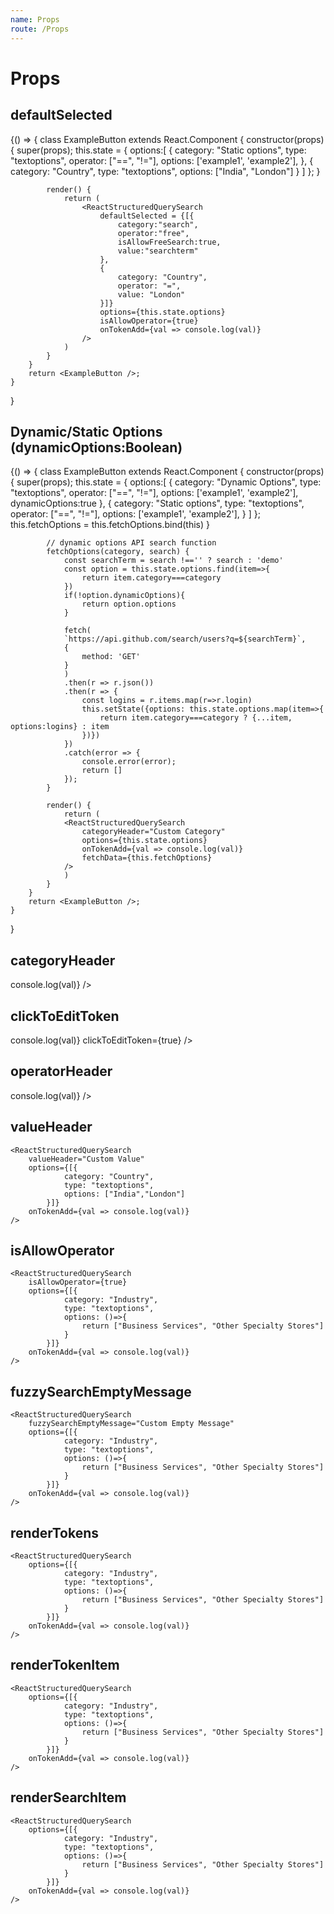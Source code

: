 ```yaml
---
name: Props
route: /Props
---
```



# Props


## defaultSelected 

<Playground>
	{() => {
		class ExampleButton extends React.Component {
			constructor(props) {
				super(props);
				this.state = {
					options:[
						{
							category: "Static options",
							type: "textoptions",
							operator: ["==", "!="],
							options: ['example1', 'example2'],
						},
						{
							category: "Country",
							type: "textoptions",
							options: ["India", "London"]
						}
					]
				};
			}
			
			render() {
				return (
					<ReactStructuredQuerySearch
						defaultSelected = {[{
							category:"search",
							operator:"free",
							isAllowFreeSearch:true,
							value:"searchterm"
						},
						{
							category: "Country",
							operator: "=",
							value: "London"
						}]}
						options={this.state.options}
						isAllowOperator={true}
						onTokenAdd={val => console.log(val)}
					/>
				)
			}
		}
		return <ExampleButton />;
	}
}
	
</Playground>

## Dynamic/Static Options (dynamicOptions:Boolean)  

<Playground>
	{() => {
		class ExampleButton extends React.Component {
			constructor(props) {
				super(props);
				this.state = {
					options:[
						{
							category: "Dynamic Options",
							type: "textoptions",
							operator: ["==", "!="],
							options: ['example1', 'example2'],
							dynamicOptions:true
						},
						{
							category: "Static options",
							type: "textoptions",
							operator: ["==", "!="],
							options: ['example1', 'example2'],
						}
					]
				};
				this.fetchOptions = this.fetchOptions.bind(this)
			}

			// dynamic options API search function
			fetchOptions(category, search) {
				const searchTerm = search !=='' ? search : 'demo'
				const option = this.state.options.find(item=>{
					return item.category===category
				})
				if(!option.dynamicOptions){
					return option.options
				}
				
				fetch(
				`https://api.github.com/search/users?q=${searchTerm}`,
				{
					method: 'GET'
				}
				)
				.then(r => r.json())
				.then(r => {
					const logins = r.items.map(r=>r.login)
					this.setState({options: this.state.options.map(item=>{
						return item.category===category ? {...item, options:logins} : item 
					})})
				})
				.catch(error => {
					console.error(error);
					return []
				});
			}

			render() {
				return (
				<ReactStructuredQuerySearch
					categoryHeader="Custom Category"
					options={this.state.options}
					onTokenAdd={val => console.log(val)}
					fetchData={this.fetchOptions}
				/>
				)
			}
		}
		return <ExampleButton />;
	}
}
	
</Playground>

## categoryHeader

<Playground>
	<ReactStructuredQuerySearch
		categoryHeader="Custom Category"
		options={[
			{
				category: "Country",
				type: "textoptions",
				options: ["India", "London"]
			}
		]}
		onTokenAdd={val => console.log(val)}
	/>
</Playground>

## clickToEditToken

<Playground>
	<ReactStructuredQuerySearch
		isAllowOperator={true}
		categoryHeader="Custom Category"
		options={[
			{
				category: "Country",
				type: "textoptions",
				options: ["India", "London"]
			}
		]}
		onTokenAdd={val => console.log(val)}
		clickToEditToken={true}
	/>
</Playground>

## operatorHeader

<Playground>
	<ReactStructuredQuerySearch
    	isAllowOperator={true}
		operatorHeader="Custom Operator"
		options={[
			{
				category: "Country",
				type: "textoptions",
				options: ["India", "London"]
			}
		]}
		onTokenAdd={val => console.log(val)}
	/>
</Playground>

## valueHeader

<Playground>

    <ReactStructuredQuerySearch
    	valueHeader="Custom Value"
    	options={[{
    			category: "Country",
    			type: "textoptions",
    			options: ["India","London"]
    		}]}
    	onTokenAdd={val => console.log(val)}
    />

</Playground>

## isAllowOperator

<Playground>

    <ReactStructuredQuerySearch
    	isAllowOperator={true}
    	options={[{
    			category: "Industry",
    			type: "textoptions",
    			options: ()=>{
    				return ["Business Services", "Other Specialty Stores"]
    			}
    		}]}
    	onTokenAdd={val => console.log(val)}
    />

</Playground>

## fuzzySearchEmptyMessage

<Playground>

    <ReactStructuredQuerySearch
    	fuzzySearchEmptyMessage="Custom Empty Message"
    	options={[{
    			category: "Industry",
    			type: "textoptions",
    			options: ()=>{
    				return ["Business Services", "Other Specialty Stores"]
    			}
    		}]}
    	onTokenAdd={val => console.log(val)}
    />

</Playground>

## renderTokens

<Playground>

    <ReactStructuredQuerySearch
    	options={[{
    			category: "Industry",
    			type: "textoptions",
    			options: ()=>{
    				return ["Business Services", "Other Specialty Stores"]
    			}
    		}]}
    	onTokenAdd={val => console.log(val)}
    />

</Playground>

## renderTokenItem

<Playground>

    <ReactStructuredQuerySearch
    	options={[{
    			category: "Industry",
    			type: "textoptions",
    			options: ()=>{
    				return ["Business Services", "Other Specialty Stores"]
    			}
    		}]}
    	onTokenAdd={val => console.log(val)}
    />

</Playground>

## renderSearchItem

<Playground>

    <ReactStructuredQuerySearch
    	options={[{
    			category: "Industry",
    			type: "textoptions",
    			options: ()=>{
    				return ["Business Services", "Other Specialty Stores"]
    			}
    		}]}
    	onTokenAdd={val => console.log(val)}
    />

</Playground>